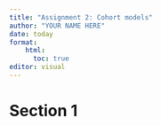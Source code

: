 ```yaml
---
title: "Assignment 2: Cohort models"
author: "YOUR NAME HERE"
date: today
format:
    html:
      toc: true
editor: visual
---
```


# Section 1

